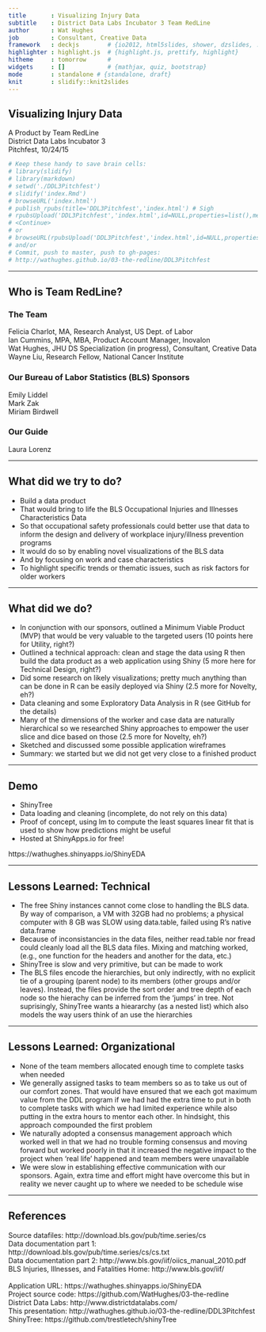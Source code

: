 ```yaml
---
title       : Visualizing Injury Data
subtitle    : District Data Labs Incubator 3 Team RedLine
author      : Wat Hughes
job         : Consultant, Creative Data
framework   : deckjs        # {io2012, html5slides, shower, dzslides, ...}
highlighter : highlight.js  # {highlight.js, prettify, highlight}
hitheme     : tomorrow      # 
widgets     : []            # {mathjax, quiz, bootstrap}
mode        : standalone # {standalone, draft}
knit        : slidify::knit2slides
---
```


## Visualizing Injury Data

A Product by Team RedLine
<br>
District Data Labs Incubator 3
<br>
Pitchfest, 10/24/15

```r
# Keep these handy to save brain cells:
# library(slidify)
# library(markdown)
# setwd('./DDL3Pitchfest')
# slidify('index.Rmd')
# browseURL('index.html')
# publish_rpubs(title='DDL3Pitchfest','index.html') # Sigh
# rpubsUpload('DDL3Pitchfest','index.html',id=NULL,properties=list(),method=getOption('rpubs.upload.method','internal'))
# <Continue>
# or
# browseURL(rpubsUpload('DDL3Pitchfest','index.html',id=NULL,properties=list(),method=getOption('rpubs.upload.method','internal'))$continueUrl)
# and/or
# Commit, push to master, push to gh-pages:
# http://wathughes.github.io/03-the-redline/DDL3Pitchfest
```


---


## Who is Team RedLine?

<h3>The Team</h3>
Felicia Charlot, MA, Research Analyst, US Dept. of Labor
<br>
Ian Cummins, MPA, MBA, Product Account Manager, Inovalon
<br>
Wat Hughes, JHU DS Specialization (in progress), Consultant, Creative Data
<br>
Wayne Liu, Research Fellow, National Cancer Institute
<h3>Our Bureau of Labor Statistics (BLS) Sponsors</h3>
Emily Liddel
<br>
Mark Zak
<br>
Miriam Birdwell
<h3>Our Guide</h3>
Laura Lorenz

---


## What did we try to do?


- Build a data product
<br>
- That would bring to life the BLS Occupational Injuries and Illnesses Characteristics Data
<br>
- So that occupational safety professionals could better use that data to inform the design and delivery of workplace injury/illness prevention programs
<br>
- It would do so by enabling novel visualizations of the BLS data
<br>
- And by focusing on work and case characteristics
<br>
- To highlight specific trends or thematic issues, such as risk factors for older workers


---


## What did we do?

- In conjunction with our sponsors, outlined a Minimum Viable Product (MVP) that would be very valuable to the targeted users (10 points here for Utility, right?)
<br>
- Outlined a technical approach: clean and stage the data using R then build the data product as a web application using Shiny (5 more here for Technical Design, right?)
<br>
- Did some research on likely visualizations; pretty much anything than can be done in R can be easily deployed via Shiny (2.5 more for Novelty, eh?)
<br>
- Data cleaning and some Exploratory Data Analysis in R (see GitHub for the details)
<br>
- Many of the dimensions of the worker and case data are naturally hierarchical so we researched Shiny approaches to empower the user slice and dice based on those (2.5 more for Novelty, eh?)
<br>
- Sketched and discussed some possible application wireframes
<br>
- Summary: we started but we did not get very close to a finished product


---


## Demo

- ShinyTree
<br>
- Data loading and cleaning (incomplete, do not rely on this data)
<br>
- Proof of concept, using lm  to compute the least squares linear fit that is used to show how predictions might be useful
<br>
- Hosted at ShinyApps.io for free!

https://wathughes.shinyapps.io/ShinyEDA


---


## Lessons Learned: Technical

- The free Shiny instances cannot come close to handling the BLS data. By way of comparison, a VM with 32GB had no problems; a physical computer with 8 GB was SLOW using data.table, failed using R's native data.frame
<br>
- Because of inconsistancies in the data files, neither read.table nor fread could cleanly load all the BLS data files. Mixing and matching worked, (e.g., one function for the headers and another for the data, etc.)
<br>
- ShinyTree is slow and very primitive, but can be made to work
<br>
- The BLS files encode the hierarchies, but only indirectly, with no explicit tie of a grouping (parent node) to its members (other groups and/or leaves). Instead, the files provide the sort order and tree depth of each node so the hierachy can be inferred from the 'jumps' in tree. Not suprisingly, ShinyTree wants a hieararchy (as a nested list) which also models the way users think of an use the hierarchies


---


## Lessons Learned: Organizational

- None of the team members allocated enough time to complete tasks when needed
<br>
- We generally assigned tasks to team members so as to take us out of our comfort zones. That would have ensured that we each got maximum value from the DDL program if we had had the extra time to put in both to complete tasks with which we had limited experience while also putting in the extra hours to mentor each other. In hindsight, this approach compounded the first problem
<br>
- We naturally adopted a consensus management approach which worked well in that we had no trouble forming consensus and moving forward but worked poorly in that it increased the negative impact to the project when 'real life' happened and team members were unavailable
<br>
- We were slow in establishing effective communication with our sponsors. Again, extra time and effort might have overcome this but in reality we never caught up to where we needed to be schedule wise

--- 


## References

Source datafiles: http://download.bls.gov/pub/time.series/cs
<br>
Data documentation part 1: http://download.bls.gov/pub/time.series/cs/cs.txt 
<br>
Data documentation part 2: http://www.bls.gov/iif/oiics_manual_2010.pdf
<br>
BLS Injuries, Illnesses, and Fatalities Home: http://www.bls.gov/iif/
<br>
<br>
Application URL: https://wathughes.shinyapps.io/ShinyEDA
<br>
Project source code: https://github.com/WatHughes/03-the-redline
<br>
District Data Labs: http://www.districtdatalabs.com/
<br>
This presentation: http://wathughes.github.io/03-the-redline/DDL3Pitchfest
<br>
ShinyTree: https://github.com/trestletech/shinyTree
